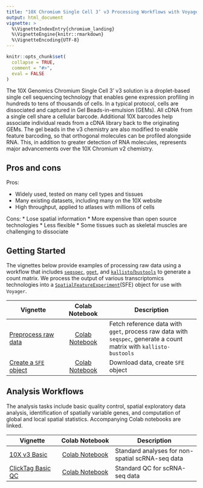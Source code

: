 ```yaml
---
title: "10X Chromium Single Cell 3’ v3 Processing Workflows with Voyager"
output: html_document
vignette: >
  %\VignetteIndexEntry{chromium_landing}
  %\VignetteEngine{knitr::rmarkdown}
  %\VignetteEncoding{UTF-8}
---
```

  
```r
knitr::opts_chunk$set(
  collapse = TRUE,
  comment = "#>",
  eval = FALSE
)
```

The 10X Genomics Chromium Single Cell 3' v3 solution is a droplet-based single cell sequencing technology that enables gene expression profiling in hundreds to tens of thousands of cells. In a typical protocol, cells are dissociated and captured in Gel Beads-in-emulsion (GEMs). All cDNA from a single cell share a cellular barcode. Additional 10X barcodes help associate individual reads from a cDNA library back to the originating GEMs. The gel beads in the v3 chemistry are also modified to enable feature barcoding, so that orthogonal molecules can be profiled alongside RNA. This, in addition to greater detection of RNA molecules, represents major advancements over the 10X Chromium v2 chemistry.

## Pros and cons
Pros:

* Widely used, tested on many cell types and tissues
* Many existing datasets, including many on the 10X website
* High throughput, applied to atlases with millions of cells

Cons:
* Lose spatial information
* More expensive than open source technologies
* Less flexible
* Some tissues such as skeletal muscles are challenging to dissociate

## Getting Started

The vignettes below provide examples of processing raw data using a workflow that includes [`seqspec`](https://github.com/IGVF/seqspec), [`gget`](https://github.com/pachterlab/gget), and [`kallisto`/`bustools`](https://www.kallistobus.tools) to generate a count matrix. We process the output of various transcriptomics technologies into a [`SpatialFeatureExperiment`](https://bioconductor.org/packages/devel/bioc/html/SpatialFeatureExperiment.html)(SFE) object for use with `Voyager`. 


| Vignette | Colab Notebook | Description |
|--------------------|:---------------:|---------------------------------|
| [Preprocess raw data](https://pachterlab.github.io/voyager/dev/articles/preprocess_10xv3.html) | [Colab Notebook](https://colab.research.google.com/github/pachterlab/voyager/blob/documentation-devel/vignettes/preprocess_10xv3.ipynb) | Fetch reference data with `gget`, process raw data with `seqspec`, generate a count matrix with `kallisto-bustools`|
| [Create a `SFE` object](https://pachterlab.github.io/voyager/articles/create_sfe.html) | [Colab Notebook](https://colab.research.google.com/github/pachterlab/voyager/blob/documentation-devel/vignettes/create_sfe.ipynb) | Download data, create `SFE` object |
## Analysis Workflows

The analysis tasks include basic quality control, spatial exploratory data analysis, identification of spatially variable genes, and computation of global and local spatial statistics. Accompanying Colab notebooks are linked.

| Vignette          |   Colab Notebook   | Description                   |
  |-------------------|:------------------:|-------------------------------|
  | [10X v3 Basic](https://pachterlab.github.io/voyager/articles/nonspatial.html) | [Colab Notebook](https://colab.research.google.com/github/pachterlab/voyager/blob/documentation/vignettes/nonspatial.ipynb) | Standard analyses for non-spatial scRNA-seq data |
   | [ClickTag Basic QC](https://pachterlab.github.io/voyager/dev/articles/vig11_clicktags.html) | [Colab Notebook](https://colab.research.google.com/github/pachterlab/voyager/blob/documentation-devel/vignettes/vig11_clicktags.ipynb) | Standard QC for scRNA-seq data |
  
